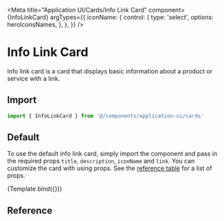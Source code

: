 
<Meta
  title="Application UI/Cards/Info Link Card"
  component={InfoLinkCard}
  argTypes={{
    iconName: {
      control: {
        type: 'select',
        options: heroIconsNames,
      },
    },
  }}
/>


# Info Link Card

Info link card is a card that displays basic information about a product or service with a link.

## Import

```js
import { InfoLinkCard } from '@/components/application-ui/cards'
```

## Default

To use the default info link card, simply import the component and pass in the required props `title`, `description`, `iconName` and `link`. You can customize the card with using props. See the [reference table](#reference) for a list of props.

<Canvas>
  <Story
    name="Default"
    args={{
      title: 'Info Link Card',
      description:
        'Lorem ipsum dolor sit amet, consectetur adipiscing elit. Sed euismod, nisl vel tincidunt luctus, nunc elit lacinia nunc, eget aliquam massa nisl eget nunc. Sed euismod, nisl vel tincidunt luctus, nunc elit lacinia nunc, eget aliquam massa nisl eget nunc.',
      iconName: 'home',
      href: '/',
    }}
  >
    {Template.bind({})}
  </Story>
</Canvas>

## Reference

<ArgsTable of={InfoLinkCard} />
